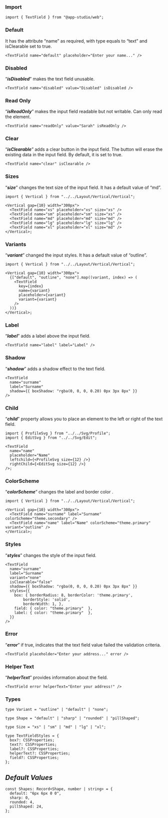 ### Import

```tsx
import { TextField } from "@app-studio/web";
```

### Default

It has the attribute “name” as required, with type equals to “text” and isClearable set to true.

```tsx
<TextField name="default" placeholder="Enter your name..." />
```

### Disabled

“**_isDisabled_**” makes the text field unusable.

```tsx
<TextField name="disabled" value="Disabled" isDisabled />
```

### Read Only

“**_isReadOnly_**” makes the input field readable but not writable. Can only read the element.

```tsx
<TextField name="readOnly" value="Sarah" isReadOnly />
```

### Clear

“**_isClearable_**” adds a clear button in the input field. The button will erase the existing data in the input field. By default, it is set to true.

```tsx
<TextField name="clear" isClearable />
```

### Sizes

“**_size_**” changes the text size of the input field. It has a default value of “md”.

```tsx
import { Vertical } from "../../Layout/Vertical/Vertical";

<Vertical gap={10} width="300px">
  <TextField name="xs" placeholder="xs" size="xs" />
  <TextField name="sm" placeholder="sm" size="xs" />
  <TextField name="md" placeholder="md" size="md" />
  <TextField name="lg" placeholder="lg" size="lg" />
  <TextField name="xl" placeholder="xl" size="md" />
</Vertical>;
```

### Variants

“**_variant_**” changed the input styles. It has a default value of “outline”.

```tsx
import { Vertical } from "../../Layout/Vertical/Vertical";

<Vertical gap={10} width="300px">
  {["default", "outline", "none"].map((variant, index) => (
    <TextField
      key={index}
      name={variant}
      placeholder={variant}
      variant={variant}
    />
  ))}
</Vertical>;
```

### Label

“**_label_**” adds a label above the input field.

```tsx
<TextField name="label" label="Label" />
```

### Shadow

“**_shadow_**” adds a shadow effect to the text field.

```tsx
<TextField
  name="surname"
  label="Surname"
  shadow={{ boxShadow: "rgba(0, 0, 0, 0.20) 0px 3px 8px" }}
/>
```

### Child

“**_child_**” property allows you to place an element to the left or right of the text field.

```tsx
import { ProfileSvg } from "../../Svg/Profile";
import { EditSvg } from "../../Svg/Edit";

<TextField
  name="name"
  placeholder="Name"
  leftchild={<ProfileSvg size={12} />}
  rightChild={<EditSvg size={12} />}
/>;
```

### ColorScheme

“**_colorScheme_**” changes the label and border color .

```tsx
import { Vertical } from "../../Layout/Vertical/Vertical";

<Vertical gap={10} width="300px">
  <TextField name="surname" label="Surname" colorScheme="theme.secondary" />
  <TextField name="name" label="Name" colorScheme="theme.primary" variant="outline" />
</Vertical>;
```

### Styles

“**_styles_**” changes the style of the input field.

```tsx
<TextField
  name="surname"
  label="Surname"
  variant="none"
  isClearable="false"
  shadow={{ boxShadow: "rgba(0, 0, 0, 0.20) 0px 3px 8px" }}
  styles={{
    box: { borderRadius: 8, borderColor: 'theme.primary',
        borderStyle: 'solid',
        borderWidth: 1, },
    field: { color: "theme.primary"  },
    label: { color: "theme.primary"  },
  }}
/>
```

### Error

“**_error_**” if true, indicates that the text field value failed the validation criteria.

```tsx
<TextField placeholder="Enter your address..." error />
```

### Helper Text

“**_helperText_**” provides information about the field.

```tsx
<TextField error helperText="Enter your address!" />
```

### **Types**

```tsx
type Variant = "outline" | "default" | "none";
```

```tsx
type Shape = "default" | "sharp" | "rounded" | "pillShaped";
```

```tsx
type Size = "xs" | "sm" | "md" | "lg" | "xl";
```

```tsx
type TextFieldStyles = {
  box?: CSSProperties;
  text?: CSSProperties;
  label?: CSSProperties;
  helperText?: CSSProperties;
  field?: CSSProperties;
};
```

## _Default Values_

```tsx
const Shapes: Record<Shape, number | string> = {
  default: "6px 6px 0 0",
  sharp: 0,
  rounded: 4,
  pillShaped: 24,
};
```
